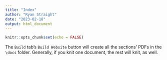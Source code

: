 ```yaml
---
title: "Index"
author: "Ryan Straight"
date: "2023-02-18"
output: html_document
---
```


```r
knitr::opts_chunk$set(echo = FALSE)
```

The `Build` tab's `Build Website` button will create all the sections' PDFs in the `\docs` folder. Generally, if you knit one document, the rest will knit, as well.